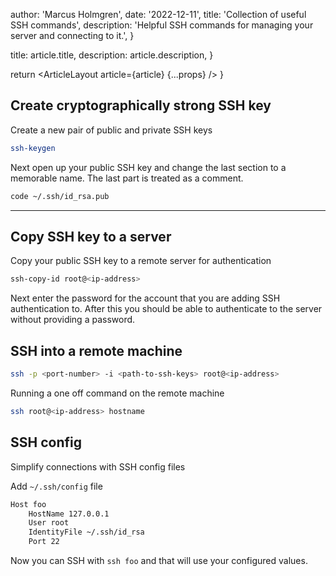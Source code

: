 
  author: 'Marcus Holmgren',
  date: '2022-12-11',
  title: 'Collection of useful SSH commands',
  description:
    'Helpful SSH commands for managing your server and connecting to it.',
}

  title: article.title,
  description: article.description,
}

  return <ArticleLayout article={article} {...props} />
}


## Create cryptographically strong SSH key

Create a new pair of public and private SSH keys

```bash
ssh-keygen
```

Next open up your public SSH key and change the last section to a memorable name. The last part is treated as a comment.

```bash
code ~/.ssh/id_rsa.pub
```

---

## Copy SSH key to a server

Copy your public SSH key to a remote server for authentication

```bash
ssh-copy-id root@<ip-address>
```

Next enter the password for the account that you are adding SSH authentication to.
After this you should be able to authenticate to the server without providing a password.

## SSH into a remote machine

```bash
ssh -p <port-number> -i <path-to-ssh-keys> root@<ip-address>
```

Running a one off command on the remote machine

```bash
ssh root@<ip-address> hostname
```

## SSH config

Simplify connections with SSH config files

Add `~/.ssh/config` file

```bash
Host foo
    HostName 127.0.0.1
    User root
    IdentityFile ~/.ssh/id_rsa
    Port 22
```

Now you can SSH with `ssh foo` and that will use your configured values.
